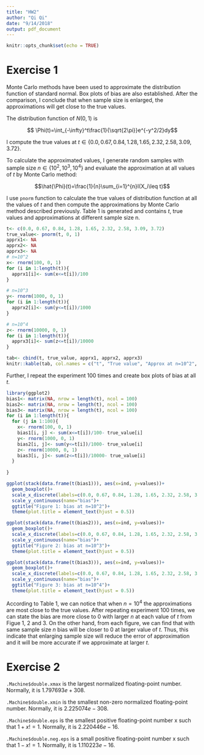 ```yaml
---
title: "HW2"
author: "Qi Qi"
date: "9/14/2018"
output: pdf_document
---
```


```r
knitr::opts_chunk$set(echo = TRUE)
```
# Exercise 1 
\section{Approximation of distribution function of standard normal}

\subsection{Abstract}
Monte Carlo methods have been used to approximate the distribution function of standard normal. Box plots of bias are also established. After the comparison, I conclude that when sample size is enlarged, the approximations will get close to the true values.


\subsection{Method}
The distribution function of $N(0,1)$ is

$$ \Phi(t)=\int_{-\infty}^t\frac{1}{\sqrt{2\pi}}e^{-y^2/2}dy$$

I compute the true values at $t\in\{0.0, 0.67, 0.84, 1.28, 1.65, 2.32, 2.58, 3.09, 3.72\}$.

To calculate the approximated values, I generate random samples with sample size $n\in\{10^2, 10^3, 10^4\}$ and evaluate the approximation at all values of $t$ by Monte Carlo method:

$$\hat{\Phi}(t)=\frac{1}{n}\sum_{i=1}^{n}I(X_i\leq t)$$



\subsection{Comparison of true values and approximations}
I use `pnorm` function to calculate the true values of distribution function at all the values of $t$ and then compute the approximations by Monte Carlo method described previously. Table 1 is generated and contains $t$, true values and approximations at different sample size n.
```r
t<- c(0.0, 0.67, 0.84, 1.28, 1.65, 2.32, 2.58, 3.09, 3.72)
true_value<- pnorm(t, 0, 1)
apprx1<- NA
apprx2<- NA
apprx3<- NA
# n=10^2
x<- rnorm(100, 0, 1)
for (i in 1:length(t)){
  apprx1[i]<- sum(x<=t[i])/100
}

# n=10^3
y<- rnorm(1000, 0, 1)
for (i in 1:length(t)){
  apprx2[i]<- sum(y<=t[i])/1000
}

# n=10^4
z<- rnorm(10000, 0, 1)
for (i in 1:length(t)){
  apprx3[i]<- sum(z<=t[i])/10000
}

tab<- cbind(t, true_value, apprx1, apprx2, apprx3)
knitr::kable(tab, col.names = c("t", "True value", "Approx at n=10^2", "Approx at n=10^3", "Approx at n=10^4"), caption = "Comparison of true values and approximation")
```

Further, I repeat the experiment 100 times and create box plots of bias at all $t$.

```r
library(ggplot2)
bias1<- matrix(NA, nrow = length(t), ncol = 100)
bias2<- matrix(NA, nrow = length(t), ncol = 100)
bias3<- matrix(NA, nrow = length(t), ncol = 100)
for (i in 1:length(t)){
  for (j in 1:100){
    x<- rnorm(100, 0, 1)
    bias1[i, j] <- sum(x<=t[i])/100- true_value[i]
    y<- rnorm(1000, 0, 1)
    bias2[i, j]<- sum(y<=t[i])/1000- true_value[i]
    z<- rnorm(10000, 0, 1)
    bias3[i, j]<- sum(z<=t[i])/10000- true_value[i]
  }
  
}

ggplot(stack(data.frame(t(bias1))), aes(x=ind, y=values))+
  geom_boxplot()+
  scale_x_discrete(labels=c(0.0, 0.67, 0.84, 1.28, 1.65, 2.32, 2.58, 3.09, 3.72), name="t")+
  scale_y_continuous(name="bias")+
  ggtitle("Figure 1: bias at n=10^2")+
  theme(plot.title = element_text(hjust = 0.5))

ggplot(stack(data.frame(t(bias2))), aes(x=ind, y=values))+
  geom_boxplot()+
  scale_x_discrete(labels=c(0.0, 0.67, 0.84, 1.28, 1.65, 2.32, 2.58, 3.09, 3.72), name="t")+
  scale_y_continuous(name="bias")+
  ggtitle("Figure 2: bias at n=10^3")+
  theme(plot.title = element_text(hjust = 0.5))

ggplot(stack(data.frame(t(bias3))), aes(x=ind, y=values))+
  geom_boxplot()+
  scale_x_discrete(labels=c(0.0, 0.67, 0.84, 1.28, 1.65, 2.32, 2.58, 3.09, 3.72), name="t")+
  scale_y_continuous(name="bias")+
  ggtitle("Figure 3: bias at n=10^4")+
  theme(plot.title = element_text(hjust = 0.5))

```


\subsection{Conclusion}
According to Table 1, we can notice that when $n=10^4$ the approximations are most close to the true values. After repeating experiment 100 times, we can state the bias are more close to 0 with larger $n$ at each value of $t$ from Figue 1, 2 and 3. On the other hand, from each figure, we can find that with same sample size $n$ bias will be closer to 0 at larger value of $t$. Thus, this indicate that enlarging sample size will reduce the error of approximation and it will be more accurate if we approximate at larger $t$.

# Exercise 2
`.Machine$double.xmax` is the largest normalized floating-point number. Normally, it is $1.797693e+308$.

` .Machine$double.xmin` is the smallest non-zero normalized floating-point number. Normally, it is $2.225074e-308$.

`.Machine$double.eps` is the smallest positive floating-point number x such that $1 + x != 1$. Normally, it is $2.220446e-16$.

`.Machine$double.neg.eps` is a small positive floating-point number x such that $1 - x != 1$. Normally, it is $1.110223e-16$.
